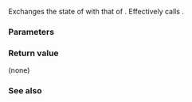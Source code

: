 {{cpp/filesystem/title|swap{{small|(std::filesystem::path)}}}}
{{cpp/filesystem/path/navbar}}
{{dcl begin}}
{{dcl header|filesystem}}
{{dcl|since=c++17|
void swap( std::filesystem::path&amp; lhs, std::filesystem::path&amp; rhs ) noexcept;
}}
{{dcl end}}

Exchanges the state of {{c|lhs}} with that of {{c|rhs}}. Effectively calls {{c|lhs.swap(rhs)}}.

===Parameters===
{{par begin}}
{{par|lhs, rhs|paths whose states to swap}}
{{par end}}

===Return value===
(none)

===See also===
{{dsc begin}}
{{dsc inc|cpp/filesystem/path/dsc swap}}
{{dsc end}}

{{langlinks|es|ja|ru|zh}}